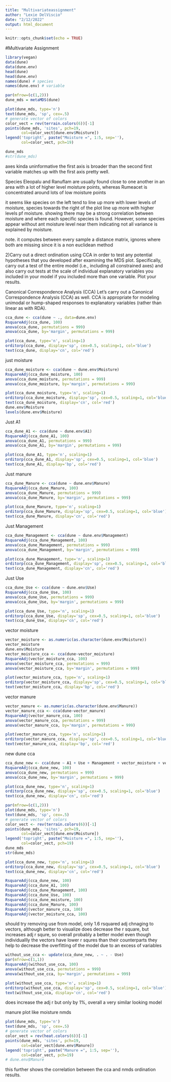 ```yaml
---
title: "Multivariateassignment"
author: "Lexie DelViscio"
date: "2/12/2022"
output: html_document
---
```


```r
knitr::opts_chunk$set(echo = TRUE)
```

#Multivariate Assignment 
```r
library(vegan) 
data(dune)
data(dune.env)
head(dune)
head(dune.env)
names(dune) # species 
names(dune.env) # variable
```


```r
par(mfrow=(c(1,2)))
dune_mds = metaMDS(dune)

plot(dune_mds, type='n')
text(dune_mds, 'sp', cex=.5)
# generate vector of colors 
color_vect = rev(terrain.colors(6))[-1]
points(dune_mds, 'sites', pch=19, 
       col=color_vect[dune.env$Moisture])
legend('topright', paste("Moisture =", 1:5, sep=''), 
       col=color_vect, pch=19)

dune_mds
#str(dune_mds)
```
axes kinda uninformative
the first axis is broader than the second
first variable matches up with the first axis pretty well.

Species Eleopalu and Ranuflam are usually found close to one another in an area with a lot of higher level moisture points,
whereas Rumeacet is concentrated around lots of low moisture points

it seems like species on the left tend to line up more with lower levels of moisture, 
species towards the right of the plot line up more with higher levels pf moisture.
showing there may be a strong correlation between moisture and where each specific species is found. However, some species 
appear without ant moisture level near them indicating not all variance is explained by moisture. 

note. it computes between every sample a distance matrix, ignores where both are missing since it is a non euclidean method 

2)Carry out a direct ordination using CCA in order to test any potential hypotheses that 
you developed after examining the MDS plot. Specifically, carry out a test of the entire model 
(i.e., including all constrained axes) and also carry out tests at the scale of individual 
explanatory variables you included in your model if you included more than one variable. 
Plot your results.

Canonical Correspondence Analysis (CCA)
Let's carry out a Canonical Correspondence Analysis (CCA) as well. CCA is appropriate 
for modeling unimodal or hump-shaped responses to explanatory variables (rather than linear as with RDA).

```r
cca_dune <- cca(dune ~ ., data=dune.env)
RsquareAdj(cca_dune, 100)
anova(cca_dune, permutations = 999)
anova(cca_dune, by='margin', permutations = 999)

plot(cca_dune, type='n', scaling=1)
orditorp(cca_dune, display='sp', cex=0.5, scaling=1, col='blue')
text(cca_dune, display='cn', col='red')
```
just moisture
```r
cca_dune_moisture <- cca(dune ~ dune.env$Moisture)
RsquareAdj(cca_dune_moisture, 100)
anova(cca_dune_moisture, permutations = 999)
anova(cca_dune_moisture, by='margin', permutations = 999)

plot(cca_dune_moisture, type='n', scaling=1)
orditorp(cca_dune_moisture, display='sp', cex=0.5, scaling=1, col='blue')
text(cca_dune_moisture, display='cn', col='red')
dune.env$Moisture
levels(dune.env$Moisture)
```
Just A1
```r
cca_dune_A1 <- cca(dune ~ dune.env$A1)
RsquareAdj(cca_dune_A1, 100)
anova(cca_dune_A1, permutations = 999)
anova(cca_dune_A1, by='margin', permutations = 999)

plot(cca_dune_A1, type='n', scaling=1)
orditorp(cca_dune_A1, display='sp', cex=0.5, scaling=1, col='blue')
text(cca_dune_A1, display='bp', col='red')
```
Just manure
```r
cca_dune_Manure <- cca(dune ~ dune.env$Manure)
RsquareAdj(cca_dune_Manure, 100)
anova(cca_dune_Manure, permutations = 999)
anova(cca_dune_Manure, by='margin', permutations = 999)

plot(cca_dune_Manure, type='n', scaling=1)
orditorp(cca_dune_Manure, display='sp', cex=0.5, scaling=1, col='blue')
text(cca_dune_Manure, display='cn', col='red')
```
Just Management
```r
cca_dune_Management <- cca(dune ~ dune.env$Management)
RsquareAdj(cca_dune_Management, 100)
anova(cca_dune_Management, permutations = 999)
anova(cca_dune_Management, by='margin', permutations = 999)

plot(cca_dune_Management, type='n', scaling=1)
orditorp(cca_dune_Management, display='sp', cex=0.5, scaling=1, col='blue')
text(cca_dune_Management, display='cn', col='red')
```
Just Use
```r
cca_dune_Use <- cca(dune ~ dune.env$Use)
RsquareAdj(cca_dune_Use, 100)
anova(cca_dune_Use, permutations = 999)
anova(cca_dune_Use, by='margin', permutations = 999)

plot(cca_dune_Use, type='n', scaling=1)
orditorp(cca_dune_Use, display='sp', cex=0.5, scaling=1, col='blue')
text(cca_dune_Use, display='cn', col='red')
```
vector moisture 
```r
vector_moisture <- as.numeric(as.character(dune.env$Moisture))
vector_moisture
dune.env$Moisture
vector_moisture_cca <- cca(dune~vector_moisture)
RsquareAdj(vector_moisture_cca, 100)
anova(vector_moisture_cca, permutations = 999)
anova(vector_moisture_cca, by='margin', permutations = 999)

plot(vector_moisture_cca, type='n', scaling=1)
orditorp(vector_moisture_cca, display='sp', cex=0.5, scaling=1, col='blue')
text(vector_moisture_cca, display='bp', col='red')
```
vector manure
```r
vector_manure <- as.numeric(as.character(dune.env$Manure))
vector_manure_cca <- cca(dune~vector_manure)
RsquareAdj(vector_manure_cca, 100)
anova(vector_manure_cca, permutations = 999)
anova(vector_manure_cca, by='margin', permutations = 999)

plot(vector_manure_cca, type='n', scaling=1)
orditorp(vector_manure_cca, display='sp', cex=0.5, scaling=1, col='blue')
text(vector_manure_cca, display='bp', col='red')
```
new dune cca
```r
cca_dune_new <- cca(dune ~ A1 + Use + Management + vector_moisture + vector_manure, data=dune.env)
RsquareAdj(cca_dune_new, 100)
anova(cca_dune_new, permutations = 999)
anova(cca_dune_new, by='margin', permutations = 999)

plot(cca_dune_new, type='n', scaling=1)
orditorp(cca_dune_new, display='sp', cex=0.5, scaling=1, col='blue')
text(cca_dune_new, display='cn', col='red')
```

```r
par(mfrow=(c(1,2)))
plot(dune_mds, type='n')
text(dune_mds, 'sp', cex=.5)
# generate vector of colors 
color_vect <- rev(terrain.colors(6))[-1]
points(dune_mds, 'sites', pch=19, 
       col=color_vect[dune.env$Moisture])
legend('topright', paste("Moisture =", 1:5, sep=''), 
       col=color_vect, pch=19)
dune_mds
str(dune_mds)

plot(cca_dune_new, type='n', scaling=1)
orditorp(cca_dune_new, display='sp', cex=0.5, scaling=1, col='blue')
text(cca_dune_new, display='cn', col='red')
```
```r
RsquareAdj(cca_dune_new, 100)
RsquareAdj(cca_dune_A1, 100)
RsquareAdj(cca_dune_Management, 100)
RsquareAdj(cca_dune_Use, 100)
RsquareAdj(cca_dune_moisture, 100)
RsquareAdj(cca_dune_Manure, 100)
RsquareAdj(vector_manure_cca, 100)
RsquareAdj(vector_moisture_cca, 100)
```
should try removing use from model, only 1.6 rsquared adj
chnaging to vectors, although better to visualize does decrease the r square, but increases adj r squre,
so overall probably a better model even though individuallly the vectors have lower r squres than their counterparts
they help to decrease the overfitting of the model due to an excess of variables
```r
without_use_cca <- update(cca_dune_new, . ~ . - Use)
par(mfrow=c(1,1))
RsquareAdj(without_use_cca, 100)
anova(without_use_cca, permutations = 999)
anova(without_use_cca, by='margin', permutations = 999)

plot(without_use_cca, type='n', scaling=1)
orditorp(without_use_cca, display='sp', cex=0.5, scaling=1, col='blue')
text(without_use_cca, display='cn', col='red')
```
does increase the adj r but only by 1%, overall a very similar looking model 


manure plot like moisture nmds
```r
plot(dune_mds, type='n')
text(dune_mds, 'sp', cex=.5)
# generate vector of colors 
color_vect = rev(heat.colors(6))[-1]
points(dune_mds, 'sites', pch=19, 
       col=color_vect[dune.env$Manure])
legend('topright', paste("Manure =", 1:5, sep=''), 
       col=color_vect, pch=19)
# dune.env$Manure
```
this further shows the correlation between the cca and nmds ordination results. 


